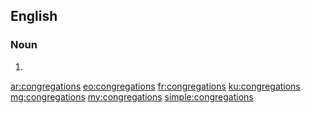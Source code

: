 ==English==

===Noun===
{{head|en}}

# {{plural of|congregation}}

[[ar:congregations]]
[[eo:congregations]]
[[fr:congregations]]
[[ku:congregations]]
[[mg:congregations]]
[[my:congregations]]
[[simple:congregations]]